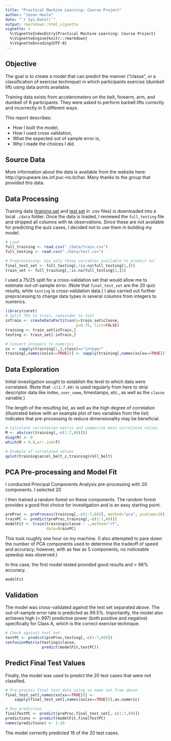 ```yaml
---
title: "Practical Machine Learning: Course Project"
author: "Jason Houle"
date: "`r Sys.Date()`"
output: rmarkdown::html_vignette
vignette: >
  %\VignetteIndexEntry{Practical Machine Learning: Course Project}
  %\VignetteEngine{knitr::rmarkdown}
  %\VignetteEncoding{UTF-8}
---
```


## Objective
The goal is to create a model that can predict the manner ("classe", or a classification of exercise technique) in which participants exercise (dumbell lift) using data points available.

Training data exists from accelerometers on the belt, forearm, arm, and dumbell of 6 participants. They were asked to perform barbell lifts correctly and incorrectly in 5 different ways. 

This report describes:

- How I built the model,
- How I used cross validation,
- What the expected out of sample error is,
- Why I made the choices I did.

## Source Data
More information about the data is available from the website here: http://groupware.les.inf.puc-rio.br/har. Many thanks to the group that provided this data.

## Data Processing

Training data ([training set](https://d396qusza40orc.cloudfront.net/predmachlearn/pml-training.csv) and [test set](https://d396qusza40orc.cloudfront.net/predmachlearn/pml-testing.csv) in .csv files) is downloaded into a local `./data` folder. Once the data is loaded, I reviewed the `full_testing` file and stripped all columns with `NA` observations. Since these are not available for predicting the quiz cases, I decided not to use them in building my model.

```r
# Load
full_training <- read.csv("./data/train.csv")
full_testing <- read.csv("./data/test.csv")

# Preprocessing: Use only those variables available to predict on!
final_test_set <- full_testing[,!is.na(full_testing[1,])]
train_set <- full_training[,!is.na(full_testing[1,])]
```

I used a 75/25 split for a cross-validation set that would allow me to estimate out-of-sample error. (Note that `final_test_set` are the 20 quiz results, while `testing` is cross-validation data.) I also carried out further preprocessing to change data types in several columns from integers to numerics.

```r
library(caret)
# Split 75% to train, remainder to test
inTrain <- createDataPartition(y=train_set$classe,
                               p=0.75, list=FALSE)
training <- train_set[inTrain,]
testing <- train_set[-inTrain,]

# Convert integers to numerics
xx <- sapply(training[1,],class)=="integer"
training[,names(xx[xx==TRUE])] <- sapply(training[,names(xx[xx==TRUE])],as.numeric)

```

## Data Exploration

Initial investigation sought to establish the level to which data were correlated. (Note that `-c(1:7,60)` is used regularly from here to strip descriptor data like index, `user_name`, timestamps, etc., as well as the `classe` variable.)

The length of the resulting list, as well as the high degree of correlation (illustrated below with an example plot of two variables from the list) indicates that pre-processing to reduce dimensionality may be beneficial.

```r
# Calculate correlation matrix and summarize main correlated values
M <- abs(cor(training[,-c(1:7,60)]))
diag(M) <- 0
which(M > 0.8,arr.ind=T)

# Example of correlated values
qplot(training$accel_belt_z,training$roll_belt)
```


## PCA Pre-processing and Model Fit
I conducted Principal Components Analysis pre-processing with 20 components. I selected 20 

I then trained a random forest on these components. The random forest provides a good first choice for investigation and is an easy starting point.

```r
preProc <- preProcess(training[,-c(1:7,60)], method="pca", pcaComp=20)
trainPC <- predict(preProc,training[,-c(1:7,60)])
modelFit <- train(training$classe ~ .,method="rf",
                  data=trainPC)
```

This took roughly one hour on my machine. (I also attempted to pare down the number of PCA components used to determine the tradeoff of speed and accuracy; however, with as few as 5 components, no noticeable speedup was observed.)

In this case, the first model tested provided good results and > 96% accuracy.

```r
modelFit
```

## Validation
The model was cross-validated against the test set separated above. The out-of-sample error rate is predicted as 99.5%. Importantly, the model also achieves high (>.997) predictive power (both positive and negative) specifically for Class A, which is the correct exercise technique.

```r
# Check against test set
testPC <- predict(preProc,testing[,-c(1:7,60)])
confusionMatrix(testing$classe,
                predict(modelFit,testPC))

```

## Predict Final Test Values
Finally, the model was used to predict the 20 test cases that were not classfied.
```r
# Pre-process final test data using xx name set from above
final_test_set[,names(xx[xx==TRUE])] <-
    sapply(final_test_set[,names(xx[xx==TRUE])],as.numeric)

# Run prediction
finalTestPC <- predict(preProc,final_test_set[,-c(1:7,60)])
predictions <- predict(modelFit,finalTestPC)
names(predictions) <- 1:20
```

The model correctly predicted 19 of the 20 test cases.